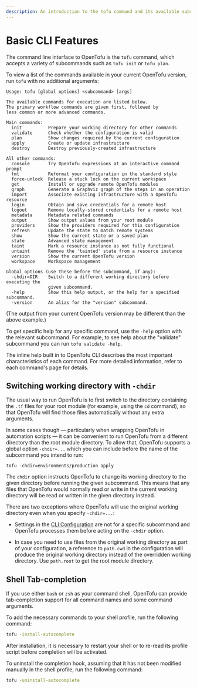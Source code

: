 ```yaml
---
description: An introduction to the tofu command and its available subcommands.
---
```


# Basic CLI Features

The command line interface to OpenTofu is the `tofu` command, which
accepts a variety of subcommands such as `tofu init` or `tofu plan`.

To view a list of the commands available in your current OpenTofu version,
run `tofu` with no additional arguments:

```text
Usage: tofu [global options] <subcommand> [args]

The available commands for execution are listed below.
The primary workflow commands are given first, followed by
less common or more advanced commands.

Main commands:
  init          Prepare your working directory for other commands
  validate      Check whether the configuration is valid
  plan          Show changes required by the current configuration
  apply         Create or update infrastructure
  destroy       Destroy previously-created infrastructure

All other commands:
  console       Try OpenTofu expressions at an interactive command prompt
  fmt           Reformat your configuration in the standard style
  force-unlock  Release a stuck lock on the current workspace
  get           Install or upgrade remote OpenTofu modules
  graph         Generate a Graphviz graph of the steps in an operation
  import        Associate existing infrastructure with a OpenTofu resource
  login         Obtain and save credentials for a remote host
  logout        Remove locally-stored credentials for a remote host
  metadata      Metadata related commands
  output        Show output values from your root module
  providers     Show the providers required for this configuration
  refresh       Update the state to match remote systems
  show          Show the current state or a saved plan
  state         Advanced state management
  taint         Mark a resource instance as not fully functional
  untaint       Remove the 'tainted' state from a resource instance
  version       Show the current OpenTofu version
  workspace     Workspace management

Global options (use these before the subcommand, if any):
  -chdir=DIR    Switch to a different working directory before executing the
                given subcommand.
  -help         Show this help output, or the help for a specified subcommand.
  -version      An alias for the "version" subcommand.
```

(The output from your current OpenTofu version may be different than the
above example.)

To get specific help for any specific command, use the `-help` option with the
relevant subcommand. For example, to see help about the "validate" subcommand
you can run `tofu validate -help`.

The inline help built in to OpenTofu CLI describes the most important
characteristics of each command. For more detailed information, refer to each
command's page for details.

## Switching working directory with `-chdir`

The usual way to run OpenTofu is to first switch to the directory containing
the `.tf` files for your root module (for example, using the `cd` command), so
that OpenTofu will find those files automatically without any extra arguments.

In some cases though — particularly when wrapping OpenTofu in automation
scripts — it can be convenient to run OpenTofu from a different directory than
the root module directory. To allow that, OpenTofu supports a global option
`-chdir=...` which you can include before the name of the subcommand you intend
to run:

```
tofu -chdir=environments/production apply
```

The `chdir` option instructs OpenTofu to change its working directory to the
given directory before running the given subcommand. This means that any files
that OpenTofu would normally read or write in the current working directory
will be read or written in the given directory instead.

There are two exceptions where OpenTofu will use the original working directory
even when you specify `-chdir=...`:

* Settings in the [CLI Configuration](../../cli/config/config-file.mdx) are not for a specific
  subcommand and OpenTofu processes them before acting on the `-chdir`
  option.

* In case you need to use files from the original working directory as part
  of your configuration, a reference to `path.cwd` in the configuration will
  produce the original working directory instead of the overridden working
  directory. Use `path.root` to get the root module directory.

## Shell Tab-completion

If you use either `bash` or `zsh` as your command shell, OpenTofu can provide
tab-completion support for all command names and some command arguments.

To add the necessary commands to your shell profile, run the following command:

```bash
tofu -install-autocomplete
```

After installation, it is necessary to restart your shell or to re-read its
profile script before completion will be activated.

To uninstall the completion hook, assuming that it has not been modified
manually in the shell profile, run the following command:

```bash
tofu -uninstall-autocomplete
```
